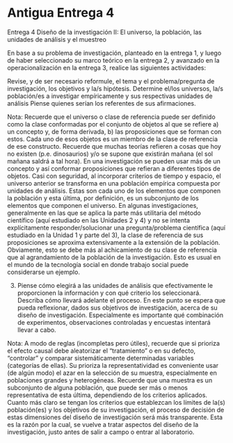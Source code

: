 # Antigua Entrega 4

Entrega 4
Diseño de la investigación II: 
El universo, la población, las unidades de análisis y el muestreo


En base a su problema de investigación, planteado en la entrega 1, y luego de haber seleccionado su marco teórico en la entrega 2, y avanzado en la operacionalización en la entrega 3, realice las siguientes actividades:

Revise, y de ser necesario reformule, el tema y el problema/pregunta de investigación, los objetivos y la/s hipótesis.
Determine el/los universos, la/s población/es a investigar empíricamente y sus respectivas unidades de análisis Piense quienes serían los referentes de sus afirmaciones.

Nota: Recuerde que el universo o clase de referencia puede ser definido como la clase conformadas por el conjunto de objetos al que se refiere a) un concepto y, de forma derivada, b) las proposiciones que se forman con estos. Cada uno de esos objetos es un miembro de la clase de referencia de ese constructo. Recuerde que muchas teorías refieren a cosas que hoy no existen (p.e. dinosaurios)  y/o se supone que existirán mañana (el sol mañana saldrá a tal hora).
En una investigación se pueden usar más de un concepto y así conformar proposiciones que refieran a diferentes tipos de objetos. Casi con seguridad,  al incorporar criterios de tiempo y espacio, el universo anterior se transforma en una población empírica compuesta por unidades de análisis. Estas son cada uno de los elementos que componen la población y esta última, por definición, es un subconjunto de los elementos que componen el universo.
En algunas investigaciones, generalmente en las que se aplica la parte más utilitaria del método científico (aquí estudiado en las Unidades 2 y 4) y no se intenta explícitamente responder/solucionar una pregunta/problema científica (aquí estudiado en la Unidad 1 y parte del 3), la clase de referencia de sus proposiciones se aproxima extensivamente a la extensión de la población. Obviamente, esto se debe más al achicamiento de su clase de referencia que al agrandamiento de la población de la investigación. Esto es usual en el mundo de la tecnología social en donde trabajo social puede considerarse un ejemplo.

3) Piense cómo elegirá a las unidades de análisis que efectivamente le proporcionen la información y con qué criterio los seleccionará. Describa cómo llevará adelante el proceso. En este punto se espera que pueda reflexionar, dados sus objetivos de investigación, acerca de su diseño de investigación. Especialmente es importante qué combinación de experimentos, observaciones controladas y encuestas intentará llevar a cabo.

Nota: A modo de reglas (incompletas pero útiles), recuerde que si prioriza el efecto causal debe aleatorizar el “tratamiento” o en su defecto, “controlar” y comparar sistemáticamente determinadas variables (categorías de ellas).
Su prioriza la representatividad es conveniente usar (de algún modo) el azar en la selección de su muestra, especialmente en poblaciones grandes y heterogéneas. Recuerde que una muestra es un subconjunto de alguna población, que puede ser más o menos representativa de esta última, dependiendo de los criterios aplicados.
Cuanto más claro se tengan los criterios que establezcan los límites de la(s) población(es) y los objetivos de su investigación, el proceso de decisión de estas dimensiones del diseño de investigación será más transparente. Esta es la razón por la cual, se vuelve a tratar aspectos del diseño de la investigación, justo antes de salir a campo o entrar al laboratorio.

